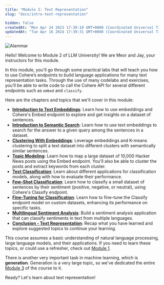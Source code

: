 ```yaml
---
title: "Module 2: Text Representation"
slug: "docs/intro-text-representation"

hidden: false
createdAt: "Mon Apr 24 2023 17:39:19 GMT+0000 (Coordinated Universal Time)"
updatedAt: "Tue Apr 16 2024 17:39:31 GMT+0000 (Coordinated Universal Time)"
---
```

<img src='../../assets/images/fbc9ff3-image.png' alt='Alammar' />


Hello! Welcome to Module 2 of LLM University! We are Meor and Jay, your instructors for this module.

In this module, you'll go through some practical labs that will teach you how to use Cohere’s endpoints to build language applications for many text representation tasks. Through the use of many codelabs and exercises, you’ll be able to write code to call the Cohere API for several different endpoints such as `embed` and `classify`.

Here are the chapters and topics that we'll cover in this module:

- **[Introduction to Text Embeddings](/docs/introduction-to-text-embeddings)**: Learn how to use embeddings and Cohere's Embed endpoint to explore and get insights on a dataset of sentences.
- **[Introduction to Semantic Search](/docs/introduction-to-semantic-search)**: Learn how to use text embeddings to search for the answer to a given query among the sentences in a dataset. 
- **[Clustering With Embeddings](/docs/clustering-with-embeddings)**: Leverage embeddings and K-means clustering to split a text dataset into different clusters with semantically similar sentences.
- **[Topic Modeling](/docs/clustering-hacker-news-posts)**: Learn how to map a large dataset of 10,000 Hacker News posts using the Embed endpoint. You'll also be able to cluster the posts and extract keywords from each cluster.
- **[Text Classification](/docs/text-classification-2)**: Learn about different applications for classification models, along with how to evaluate their performance.
- **[Few-Shot Classification](/docs/few-shot-classification)**: Learn how to classify a small dataset of sentences by their sentiment (positive, negative, or neutral), using Cohere's Classify endpoint.
- **[Fine-Tuning for Classification](/docs/fine-tuning-for-classification)**: Learn how to fine-tune the Classify endpoint model on custom datasets, enhancing its performance on specific tasks.
- **[Multilingual Sentiment Analysis](/docs/multilingual-sentiment-analysis)**: Build a sentiment analysis application that can classify sentiments in text from multiple languages.
- **[Conclusion - Text Representation](/docs/text-representation-conclusion)**: Recap what you have learned and explore suggested topics to continue your learning.

This course assumes a basic understanding of natural language processing, large language models, and their applications. If you need to learn these topics, or could use a refresher, check out [Module 1](/docs/intro-large-language-models).

There is another very important task in machine learning, which is **generation**. Generation is a very large topic, so we've dedicated the entire [Module 3](/docs/intro-text-generation) of the course to it.

Ready? Let's learn about text representation!
